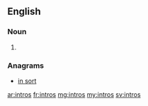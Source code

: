 ==English==

===Noun===
{{head|en|plural}}

# {{plural of|intro|lang=en}}

===Anagrams===
* [[in sort#English|in sort]]

[[ar:intros]]
[[fr:intros]]
[[mg:intros]]
[[my:intros]]
[[sv:intros]]